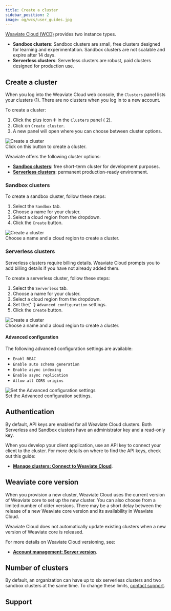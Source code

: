 ```yaml
---
title: Create a cluster
sidebar_position: 2
image: og/wcs/user_guides.jpg
---
```


[Weaviate Cloud (WCD)](https://console.weaviate.cloud/) provides two instance types.

- **Sandbox clusters**: Sandbox clusters are small, free clusters designed for learning and experimentation. Sandbox clusters are not scalable and expire after 14 days.
- **Serverless clusters**: Serverless clusters are robust, paid clusters designed for production use.

## Create a cluster

When you log into the Weaviate Cloud web console, the `Clusters` panel lists your clusters (<span class="callout">1</span>). There are no clusters when you log in to a new account.

To create a cluster:


<div class="row">
  <div class="col col--6">
    <ol>
      <li>
        Click the plus icon ➕ in the <code>Clusters</code> panel (
        <span class="callout">2</span>).
      </li>
      <li>
        Click on <code>Create cluster</code>.
      </li>
      <li>
        A new panel will open where you can choose between cluster options.
      </li>
    </ol>
  </div>
  <div class="col col--6">
    <div class="card">
      <div class="card__image">
        <img src={CreateCluster} alt="Create a cluster" />
      </div>
      <div class="card__body">Click on this button to create a cluster.</div>
    </div>
  </div>
</div>

Weaviate offers the following cluster options:

- **[Sandbox clusters](#sandbox-clusters)**: free short-term cluster for development purposes.
- **[Serverless clusters](#serverless-clusters)**: permanent production-ready environment.

### Sandbox clusters

To create a sandbox cluster, follow these steps:

<div class="row">
  <div class="col col--6">
    <ol>
      <li>
        Select the <code>Sandbox</code> tab.
      </li>
      <li>Choose a name for your cluster.</li>
      <li>Select a cloud region from the dropdown.</li>
      <li>
        Click the <code>Create</code> button.
      </li>
    </ol>
  </div>
  <div class="col col--6">
    <div class="card">
      <div class="card__image">
        <img src={SandboxCluster} alt="Create a cluster" />
      </div>
      <div class="card__body">
        Choose a name and a cloud region to create a cluster.
      </div>
    </div>
  </div>
</div>

### Serverless clusters

Serverless clusters require billing details. Weaviate Cloud prompts you to add billing details if you have not already added them.

To create a serverless cluster, follow these steps:


<div class="row">
  <div class="col col--6">
    <ol>
      <li>
        Select the <code>Serverless</code> tab.
      </li>
      <li>Choose a name for your cluster.</li>
      <li>Select a cloud region from the dropdown.</li>
      <li>
        Set the{' '}
        <Link to="#advanced-configuration">
          <code>Advanced configuration</code>
        </Link>
        settings.
      </li>
      <li>
        Click the <code>Create</code> button.
      </li>
    </ol>
  </div>
  <div class="col col--6">
    <div class="card">
      <div class="card__image">
        <img src={ServerlessCluster} alt="Create a cluster" />
      </div>
      <div class="card__body">
        Choose a name and a cloud region to create a cluster.
      </div>
    </div>
  </div>
</div>

#### Advanced configuration


The following advanced configuration settings are available:

<div class="row">
  <div class="col col--6">
    <ul>
      <li>
        <Link to="/developers/weaviate/configuration/rbac">
          <code>Enabl RBAC</code>
        </Link>
      </li>
      <li>
        <Link to="/developers/weaviate/config-refs/schema#auto-schema">
          <code>Enable auto schema generation</code>
        </Link>
      </li>
      <li>
        <Link to="/developers/weaviate/concepts/vector-index#asynchronous-indexing">
          <code>Enable async indexing</code>
        </Link>
      </li>
      <li>
        <Link to="/developers/weaviate/configuration/replication#async-replication-settings">
          <code>Enable async replication</code>
        </Link>
      </li>
      <li>
        <code>Allow all CORS origins</code>
      </li>
    </ul>
  </div>
  <div class="col col--6">
    <div class="card">
      <div class="card__image">
        <img
          src={AdvancedConfiguration}
          alt=" Set the Advanced configuration settings"
        />
      </div>
      <div class="card__body">Set the Advanced configuration settings.</div>
    </div>
  </div>
</div>

## Authentication

By default, API keys are enabled for all Weaviate Cloud clusters. Both Serverless and Sandbox clusters have an administrator key and a read-only key.

When you develop your client application, use an API key to connect your client to the cluster. For more details on where to find the API keys, check out this guide:

- **[Manage clusters: Connect to Weaviate Cloud](/developers/wcs/manage-clusters/connect)**.

## Weaviate core version

When you provision a new cluster, Weaviate Cloud uses the current version of Weaviate core to set up the new cluster. You can also choose from a limited number of older versions. There may be a short delay between the release of a new Weaviate core version and its availability in Weaviate Cloud.

Weaviate Cloud does not automatically update existing clusters when a new version of Weaviate core is released.

For more details on Weaviate Cloud versioning, see:

- **[Account management: Server version](/developers/wcs/platform/version)**.

## Number of clusters

<!-- TODO[g-despot]: Check if this is true.-->

By default, an organization can have up to six serverless clusters and two sandbox clusters at the same time. To change these limits, [contact support](mailto:support@weaviate.io).

## Support


<SupportAndTrouble />
